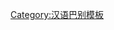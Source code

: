 {{User language-4|wuu-wenzhou|此用户能以'''[[:Category:Wuu-wenzhou-4 使用者|地道]]'''的'''[[:Category:Wuu-wenzhou 使用者|温州话]]'''交流''。|温州话|12|9}}<noinclude>[[Category:汉语巴别模板]]</noinclude>